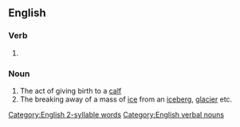 ==English==

===Verb===
{{head|en|verb form}}

# {{present participle of|en|calve|nocat=1}}

===Noun===
{{en-noun}}

# The act of giving birth to a [[calf]]
# The breaking away of a mass of [[ice]] from an [[iceberg]], [[glacier]] etc.

[[Category:English 2-syllable words]]
[[Category:English verbal nouns]]